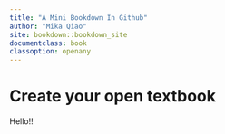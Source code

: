 ```yaml
---
title: "A Mini Bookdown In Github"
author: "Mika Qiao"
site: bookdown::bookdown_site
documentclass: book
classoption: openany
---
```


# Create your open textbook

Hello!!
